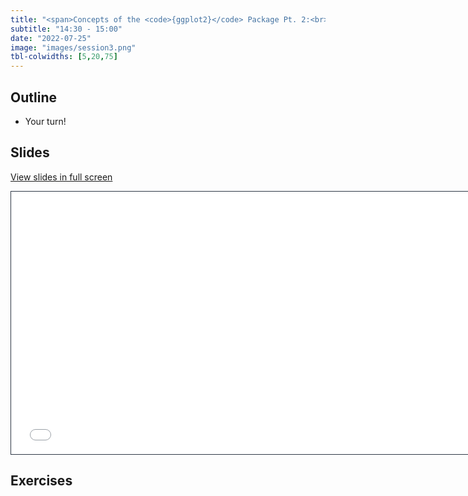 ```yaml
---
title: "<span>Concepts of the <code>{ggplot2}</code> Package Pt. 2:<br><span style='font-weight:500;'>Exercise</span></span>"
subtitle: "14:30 - 15:00"
date: "2022-07-25"
image: "images/session3.png"
tbl-colwidths: [5,20,75]
---
```


## Outline

-   Your turn!

## Slides

[View slides in full screen](../materials/03_concepts_pt2.html)

```{=html}
<iframe class="slide-deck" src="../materials/03_concepts_pt2.html" height="420" width="747" style="border: 1px solid #2e3846;"></iframe>
```
## Exercises

::: {#exercises}
:::
